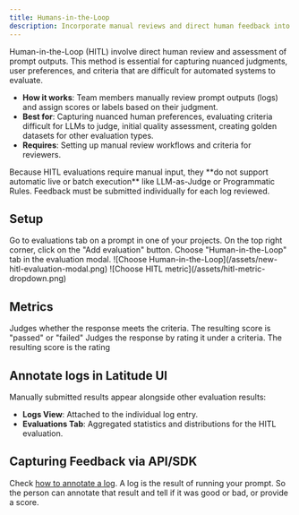 ```yaml
---
title: Humans-in-the-Loop
description: Incorporate manual reviews and direct human feedback into your evaluation workflow.
---
```


Human-in-the-Loop (HITL) involve direct human review and assessment of prompt outputs. This method is essential for capturing nuanced judgments, user preferences, and criteria that are difficult for automated systems to evaluate.

- **How it works**: Team members manually review prompt outputs (logs) and assign scores or labels based on their judgment.
- **Best for**: Capturing nuanced human preferences, evaluating criteria difficult for LLMs to judge, initial quality assessment, creating golden datasets for other evaluation types.
- **Requires**: Setting up manual review workflows and criteria for reviewers.

<Note>
  Because HITL evaluations require manual input, they **do not support automatic
  live or batch execution** like LLM-as-Judge or Programmatic Rules. Feedback
  must be submitted individually for each log reviewed.
</Note>

## Setup

<Steps>
  <Step title='Go to evaluations tab'>
    Go to evaluations tab on a prompt in one of your projects.
  </Step>
  <Step title='Add evaluation'>
    On the top right corner, click on the "Add evaluation" button.
  </Step>
  <Step title='Choose Human-in-the-Loop'>
    Choose "Human-in-the-Loop" tab in the evaluation modal. ![Choose
    Human-in-the-Loop](/assets/new-hitl-evaluation-modal.png)
  </Step>
  <Step title='Choose a metric'>
    ![Choose HITL metric](/assets/hitl-metric-dropdown.png)
  </Step>
</Steps>

## Metrics

<ParamField path='Binary'>
  Judges whether the response meets the criteria. The resulting score is
  "passed" or "failed"
</ParamField>

<ParamField path='Rating'>
  Judges the response by rating it under a criteria. The resulting score is the
  rating
</ParamField>

## Annotate logs in Latitude UI

Manually submitted results appear alongside other evaluation results:

- **Logs View**: Attached to the individual log entry.
- **Evaluations Tab**: Aggregated statistics and distributions for the HITL evaluation.

## Capturing Feedback via API/SDK

Check [how to annotate a log](/examples/sdk/annotate-log). A log is the result of running your prompt. So the person can annotate that result and tell if it was good or bad, or provide a score.
